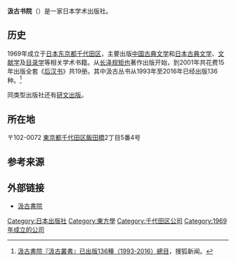 '''汲古书院'''（{{lang-ja|汲古書院}}）是一家日本学术出版社。

== 历史 ==
1969年成立于[[日本|日本]][[东京都|东京都]][[千代田区|千代田区]]，主要出版[[中国文学|中国古典文学]]和[[日本文学|日本古典文学]]、[[文献学|文献学]]及[[目录学|目录学]]等相关学术书籍。从[[长泽规矩也|长泽规矩也]]著作出版开始，到2001年共花费15年出版全套《[[后汉书|后汉书]]》共19册。其中汲古丛书从1993年至2016年已经出版136种。<ref>[https://www.sohu.com/a/117988583_488212 汲古書院『汲古叢書』已出版136種（1993-2016）總目]，搜狐新闻。</ref>

同类型出版社还有[[研文出版|研文出版]]。

== 所在地 ==
〒102-0072 [[東京都|東京都]][[千代田区|千代田区]][[飯田橋|飯田橋]]2丁目5番4号

== 参考来源 ==
{{Reflist}}

== 外部链接 ==
* [http://www.kyuko.asia/ 汲古書院] {{Wayback|url=http://www.kyuko.asia/ |date=20201102153030 }}

[[Category:日本出版社|Category:日本出版社]]
[[Category:東方學|Category:東方學]]
[[Category:千代田区公司|Category:千代田区公司]]
[[Category:1969年成立的公司|Category:1969年成立的公司]]